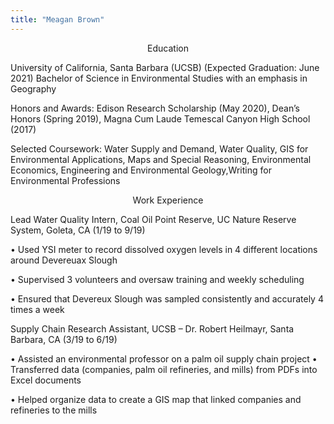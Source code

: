 ```yaml
---
title: "Meagan Brown"
---
```


<center>
Education
</center>

University of California, Santa Barbara (UCSB) (Expected Graduation: June 2021)
Bachelor of Science in Environmental Studies with an emphasis in Geography

Honors and Awards: Edison Research Scholarship (May 2020), Dean’s Honors (Spring 2019), Magna Cum Laude Temescal Canyon High School (2017)

Selected Coursework: Water Supply and Demand, Water Quality, GIS for Environmental Applications, Maps and Special Reasoning, Environmental Economics, Engineering and Environmental Geology,Writing for Environmental Professions

<center>
Work Experience
</center>

Lead Water Quality Intern, Coal Oil Point Reserve, UC Nature Reserve System, Goleta, CA (1/19 to 9/19) 

• Used YSI meter to record dissolved oxygen levels in 4 different locations around Devereuax Slough

• Supervised 3 volunteers and oversaw training and weekly scheduling

• Ensured that Devereux Slough was sampled consistently and accurately 4 times a week


Supply Chain Research Assistant, UCSB – Dr. Robert Heilmayr, Santa Barbara, CA (3/19 to 6/19)

• Assisted an environmental professor on a palm oil supply chain project
• Transferred data (companies, palm oil refineries, and mills) from PDFs into Excel documents

• Helped organize data to create a GIS map that linked companies and refineries to the mills
